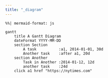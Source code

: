 ```yaml
---
title: "_diagram"
---
```


```mermaid
%%| mermaid-format: js

gantt
    title A Gantt Diagram
    dateFormat YYYY-MM-DD
    section Section
        A task          :a1, 2014-01-01, 30d
        Another task    :after a1, 20d
    section Another
        Task in Another :2014-01-12, 12d
        another task    :24d
    click a1 href "https://nytimes.com"
```

<!-- <script> -->

<!-- const printArguments = function (arg1, arg2, arg3) { -->

<!--   alert('printArguments called with arguments: ' + arg1 + ', ' + arg2 + ', ' + arg3); -->

<!-- }; -->

<!-- const printTask = function (taskId) { -->

<!--   alert('taskId: ' + taskId); -->

<!-- }; -->

<!-- const config = { -->

<!--   startOnLoad: true, -->

<!--   securityLevel: 'loose', -->

<!-- }; -->

<!-- mermaid.initialize(config); -->

<!-- </script> -->
